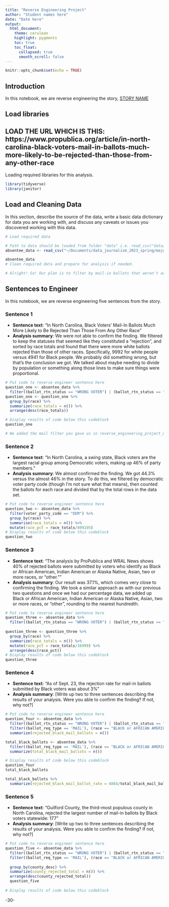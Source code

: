```yaml
---
title: "Reverse Engineering Project"
author: "Student names here"
date: "Date here"
output:
  html_document:
    theme: cerulean
    highlight: pygments
    toc: true
    toc_float:
      collapsed: true
      smooth_scroll: false
---
```


```r
knitr::opts_chunk$set(echo = TRUE)
```

## Introduction 

In this notebook, we are reverse engineering the story, [STORY NAME](STORY URL)

## Load libraries 
## LOAD THE URL WHICH IS THIS: https://www.propublica.org/article/in-north-carolina-black-voters-mail-in-ballots-much-more-likely-to-be-rejected-than-those-from-any-other-race 

Loading required libraries for this analysis.

```r
library(tidyverse)
library(janitor)
```

## Load and Cleaning Data

In this section, describe the source of the data, write a basic data dictionary for data you are working with, and discuss any caveats or issues you discovered working with this data. 

```r
# Load required data

# Path to data should be loaded from folder "data" i.e. read_csv("data/name_of_data.csv")
absentee_data <- read_csv("~/Documents/data_journalism_2023_spring/major_assignments/reverse_engineering/data/absentee_20181106.csv", guess_max=2111797) 

absentee_data
# Clean required data and prepare for analysis if needed.

# Alright! So! Our plan is to filter by mail-in ballots that weren't accepted (excluding those marked "not voted"), get the total number of mail-in ballots that weren't accepted for each race, and sort them from in descending order to see whether their headline is accurate. For reference, their headline was "In North Carolina, Black Voters’ Mail-In Ballots Much More Likely to Be Rejected Than Those From Any Other Race".
```

## Sentences to Engineer
In this notebook, we are reverse engineering five sentences from the story.

### Sentence 1

* **Sentence text**: "In North Carolina, Black Voters’ Mail-In Ballots Much More Likely to Be Rejected Than Those From Any Other Race"
* **Analysis summary**: We were not able to confirm the finding. We filtered to keep the statuses that seemed like they constituted a "rejection", and sorted by race totals and found that there were more white ballots rejected than those of other races. Specifically, 9992 for white people versus 4941 for Black people. We probably did something wrong, but that's the conclusion we got. We talked about maybe needing to divide by population or something along those lines to make sure things were proportional.

```r
# Put code to reverse engineer sentence here
question_one <- absentee_data %>% 
  filter((ballot_rtn_status == "WRONG VOTER") | (ballot_rtn_status == "WITNESS INFO INCOMPLETE") | (ballot_rtn_status == "VOTER SIGNATURE MISSING") | (ballot_rtn_status == "SPOILED") | (ballot_rtn_status == "NOT PROPERLY NOTARIZED") | (ballot_rtn_status == "RETURNED UNDELIVERABLE"), (ballot_req_type == 'MAIL')) 
question_one <- question_one %>% 
  group_by(race) %>% 
  summarize(race_totals = n()) %>% 
  arrange(desc(race_totals))

# Display results of code below this codeblock
question_one

# We added the mail filter you gave us in reverse_engineering_project_milestone_03 to sort through the correct types of ballots
```

### Sentence 2

* **Sentence text**: "In North Carolina, a swing state, Black voters are the largest racial group among Democratic voters, making up 46% of party members."
* **Analysis summary**: We almost confirmed the finding. We got 44.3% versus the almost 46% in the story. To do this, we filtered by democratic voter party code (though I'm not sure what that means), then counted the ballots for each race and divided that by the total rows in the data set.

```r
# Put code to reverse engineer sentence here
question_two <- absentee_data %>% 
  filter(voter_party_code == "DEM") %>% 
  group_by(race) %>% 
  summarise(race_totals = n()) %>% 
  mutate(race_pct = race_totals/899195)
# Display results of code below this codeblock
question_two
```

### Sentence 3

* **Sentence text**: "The analysis by ProPublica and WRAL News shows 40% of rejected ballots were submitted by voters who identify as Black or African American, Indian American or Alaska Native, Asian, two or more races, or “other.”"
* **Analysis summary**: Our result was 37.1%, which comes very close to confirming the finding. We took a similar approach as with our previous two questions and once we had our percentage data, we added up Black or African American, Indian American or Alaska Native, Asian, two or more races, or "other", rounding to the nearest hundredth. 

```r
# Put code to reverse engineer sentence here
question_three <- absentee_data %>% 
  filter((ballot_rtn_status == "WRONG VOTER") | (ballot_rtn_status == "WITNESS INFO INCOMPLETE") | (ballot_rtn_status == "VOTER SIGNATURE MISSING") | (ballot_rtn_status == "SPOILED") | (ballot_rtn_status == "NOT PROPERLY NOTARIZED") | (ballot_rtn_status == "RETURNED UNDELIVERABLE")) 
  
question_three <- question_three %>% 
  group_by(race) %>% 
  summarize(race_totals = n()) %>% 
  mutate(race_pct = race_totals/16999) %>% 
  arrange(desc(race_pct))
# Display results of code below this codeblock
question_three
```

### Sentence 4

* **Sentence text**: "As of Sept. 23, the rejection rate for mail-in ballots submitted by Black voters was about 3%"
* **Analysis summary**: [Write up two to three sentences describing the results of your analysis.  Were you able to confirm the finding? If not, why not?]

```r
# Put code to reverse engineer sentence here
question_four <- absentee_data %>% 
  filter((ballot_rtn_status == "WRONG VOTER") | (ballot_rtn_status == "WITNESS INFO INCOMPLETE") | (ballot_rtn_status == "VOTER SIGNATURE MISSING") | (ballot_rtn_status == "SPOILED") | (ballot_rtn_status == "NOT PROPERLY NOTARIZED") | (ballot_rtn_status == "RETURNED UNDELIVERABLE")) %>% 
  filter((ballot_req_type == 'MAIL'), (race == "BLACK or AFRICAN AMERICAN")) %>% 
  summarize(rejected_black_mail_ballots = n())

total_black_ballots <- absentee_data %>% 
  filter((ballot_req_type == 'MAIL'), (race == "BLACK or AFRICAN AMERICAN")) %>% 
  summarize(total_black_mail_ballots = n())

# Display results of code below this codeblock
question_four
total_black_ballots

total_black_ballots %>% 
  summarize(rejected_black_mail_ballot_rate = 4864/total_black_mail_ballots)
```

### Sentence 5

* **Sentence text**: "Guilford County, the third-most populous county in North Carolina, rejected the largest number of mail-in ballots by Black voters statewide: 177"
* **Analysis summary**: [Write up two to three sentences describing the results of your analysis.  Were you able to confirm the finding? If not, why not?]

```r
# Put code to reverse engineer sentence here
question_five <- absentee_data %>% 
  filter((ballot_rtn_status == "WRONG VOTER") | (ballot_rtn_status == "WITNESS INFO INCOMPLETE") | (ballot_rtn_status == "VOTER SIGNATURE MISSING") | (ballot_rtn_status == "SPOILED") | (ballot_rtn_status == "NOT PROPERLY NOTARIZED") | (ballot_rtn_status == "RETURNED UNDELIVERABLE")) %>% 
  filter((ballot_req_type == 'MAIL'), (race == "BLACK or AFRICAN AMERICAN")) %>% 
  
  group_by(county_desc) %>% 
  summarize(county_rejected_total = n()) %>% 
  arrange(desc(county_rejected_total))
  question_five
  
# Display results of code below this codeblock

```

-30-